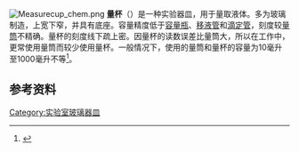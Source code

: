 [[File:Measurecup_chem.png|thumb]]
'''量杯'''（{{lang-en|Measuring cup}}）是一种实验器皿，用于量取液体。多为玻璃制造，上宽下窄，并具有底座。容量精度低于[[容量瓶|容量瓶]]、[[移液管|移液管]]和[[滴定管|滴定管]]，刻度较[[量筒|量筒]]不精确。量杯的刻度线下疏上密。因量杯的读数误差比量筒大，所以在工作中，更常使用量筒而较少使用量杯。一般情况下，使用的量筒和量杯的容量为10毫升至1000毫升不等<ref>{{cite book|pages=395|title=化学词典|author=周公度主编|publisher=化学工业出版社|location=北京|year=2010|isbn=978-7-122-07817-9}}</ref>。

==参考资料==
{{reflist}}

{{化学小作品}}
[[Category:实验室玻璃器皿|Category:实验室玻璃器皿]]